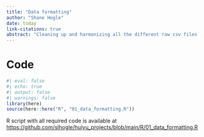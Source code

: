```yaml
---
title: "Data formatting"
author: "Shane Hogle"
date: today
link-citations: true
abstract: "Cleaning up and harmonizing all the different raw csv files with bacteria and nematode traits. Standardizes variable names, removes redundancy, etc."
---
```


# Code

```r
#| eval: false
#| echo: true
#| output: false
#| warnings: false
library(here)
source(here::here("R", "01_data_formatting.R"))
```

R script with all required code is available at <https://github.com/slhogle/huiyu_projects/blob/main/R/01_data_formatting.R>
